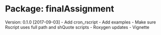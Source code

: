 Package: finalAssignment
================
  
  Version: 0.1.0 [2017-09-03]
- Add cron_rscript
- Add examples
- Make sure Rscript uses full path and shQuote scripts
- Roxygen updates
- Vignette

